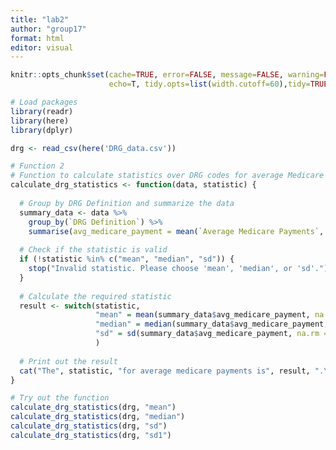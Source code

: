 ```yaml
---
title: "lab2"
author: "group17"
format: html
editor: visual
---
```


```r
knitr::opts_chunk$set(cache=TRUE, error=FALSE, message=FALSE, warning=FALSE,
                      echo=T, tidy.opts=list(width.cutoff=60),tidy=TRUE)

```

```r
# Load packages
library(readr)
library(here)
library(dplyr)
```

```r
drg <- read_csv(here('DRG_data.csv'))
```

```r
# Function 2
# Function to calculate statistics over DRG codes for average Medicare payments
calculate_drg_statistics <- function(data, statistic) {
 
  # Group by DRG Definition and summarize the data
  summary_data <- data %>%
    group_by(`DRG Definition`) %>%
    summarise(avg_medicare_payment = mean(`Average Medicare Payments`, na.rm = TRUE))
  
  # Check if the statistic is valid
  if (!statistic %in% c("mean", "median", "sd")) {
    stop("Invalid statistic. Please choose 'mean', 'median', or 'sd'.")
  }
  
  # Calculate the required statistic
  result <- switch(statistic,
                   "mean" = mean(summary_data$avg_medicare_payment, na.rm = TRUE),
                   "median" = median(summary_data$avg_medicare_payment, na.rm = TRUE),
                   "sd" = sd(summary_data$avg_medicare_payment, na.rm = TRUE),
                   )
  
  # Print out the result
  cat("The", statistic, "for average medicare payments is", result, ".\n")
}
```


```r
# Try out the function
calculate_drg_statistics(drg, "mean")
calculate_drg_statistics(drg, "median")
calculate_drg_statistics(drg, "sd")
calculate_drg_statistics(drg, "sd1")
```
